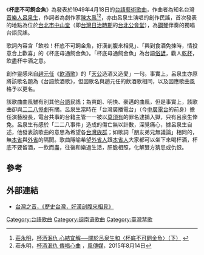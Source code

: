 {{Infobox Hokkien name
| title      = 杯底不可飼金魚
| hanji      = 杯底毋通飼金魚<ref>{{Cite web|url=http://twblg.dict.edu.tw/holodict_new/result_detail.jsp?n_no=60189&curpage=1&sample=%E6%9D%AF%E5%BA%95%E6%AF%8B%E9%80%9A%E9%A3%BC%E9%87%91%E9%AD%9A%E3%80%82&radiobutton=1&querytarget=1&limit=20&pagenum=1&rowcount=1|title=杯底毋通飼金魚。|website=臺灣閩南語常用詞辭典|publisher=[[中華民國教育部|中華民國教育部]]|accessdate=2016-02-29|language=zh-tw|archive-date=2019-11-29|archive-url=https://web.archive.org/web/20191129100933/https://twblg.dict.edu.tw/holodict_new/result_detail.jsp?n_no=60189&curpage=1&sample=%E6%9D%AF%E5%BA%95%E6%AF%8B%E9%80%9A%E9%A3%BC%E9%87%91%E9%AD%9A%E3%80%82&radiobutton=1&querytarget=1&limit=20&pagenum=1&rowcount=1|dead-url=no}}</ref>
| poj        = Poe-té m̄-thang chhī Kim-hî
| sinbhundzi = 
| hanlo      = 
| tl         = Pue-té m̄-thang tshī Kim-hî
| bp         = Buēdě m̂tāng cî Kīmhí
| hongim     = 
| hokkienipa = 
| lm         = 
| image      = 
| image_size = 
| caption    = 
}}
《'''杯底不可飼金魚'''》為發表於1949年4月18日的[[台語|台語]][[藝術歌曲|藝術歌曲]]，作曲者為知名台灣[[音樂人|音樂人]][[呂泉生|呂泉生]]，作詞者為劇作家[[陳大禹|陳大禹]]<ref>[[莊永明|莊永明]]，[http://jaungyoungming-club.blogspot.tw/2012/08/blog-post_24.html 杯酒泯仇 心結宜解──關於呂泉生和〈杯底不可飼金魚〉（下）] {{Wayback|url=http://jaungyoungming-club.blogspot.tw/2012/08/blog-post_24.html |date=20170706150516 }}</ref><ref>莊永明，[http://www.storm.mg/lifestyle/60370 杯酒泯仇 傳唱心曲] {{Wayback|url=http://www.storm.mg/lifestyle/60370 |date=20200721001905 }}，[[風傳媒|風傳媒]]，2015年8月14日</ref>，亦由呂泉生演唱的創作民謠，首次發表的地點為位於[[台北中山堂|台北市中山堂]]（即[[台灣日治時期|台灣日治時期]]的[[台北公會堂|台北公會堂]]），為[[鋼琴|鋼琴]]伴奏的獨唱台語民謠。

歌詞內容含「飲啦！杯底不可飼金魚，好漢剖腹來相見」、「興到食酒免揀時，情投意合上歡喜」的《杯底毋通飼金魚》。「杯底毋通飼金魚」為台語[[俗諺|俗諺]]，勸人[[乾杯|乾杯]]，飲盡杯中酒之意。

創作靈感來自[[趙元任|趙元任]]《[[飲酒歌|飲酒歌]]》的「[[天公|天公]]造酒又造愛」一句。事實上，呂泉生亦原將該歌名題為《台語飲酒歌》，但因歌名與趙元任的飲酒歌相同，以及因應歌曲風格予以更名。

該歌曲曲風雖有別其他[[台語|台語]]民謠；為爽朗、明快、豪邁的曲風，但是事實上，該歌曲卻與[[二二八事件|二二八慘劇]]有關。呂泉生當時在「台灣廣播電台」（今[[中廣|中廣]][[電台|電台]]的前身）擔任演藝股長，電台共事的台籍主管一一被以[[莫須有|莫須有]]的罪名逮捕入獄，只有呂泉生倖免。呂泉生有感於「二二八事件」造成的傷亡無以計數，深覺痛心，據呂泉生自述，他發表該歌曲的意思為希望各[[台灣族群|台灣族群]]；如歌詞「朋友弟兄無議論」相同的，無[[本省人|本省]]與[[外省人|外省]]的隔閡。歌曲隱喻希望[[外省人|外省人]]跟[[本省人|本省人]]大家都可以坐下來喝杯酒，杯底不要留酒，一飲而盡，往後和樂過生活，肝膽相照，化解雙方猜忌或仇恨。

== 參考 ==
<div class="references-small">
<references />
</div>

== 外部連結 ==
*[https://web.archive.org/web/20070429065938/http://www.rti.org.tw/Taiwan/TaiwanHistory.aspx?id=275&Month=4 台灣之音，《歷史台灣，好漢剖腹來相見》]

{{台語流行音樂}}
[[Category:台語歌曲|Category:台語歌曲]]
[[Category:闽南语歌曲|Category:闽南语歌曲]]
[[Category:臺灣禁歌|Category:臺灣禁歌]]